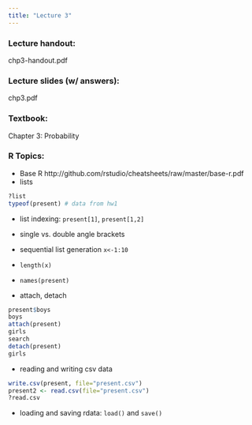 ---
title: "Lecture 3"
---

### Lecture handout: 

chp3-handout.pdf

### Lecture slides (w/ answers): 

chp3.pdf

### Textbook: 

Chapter 3: Probability

### R Topics:

* Base R http://github.com/rstudio/cheatsheets/raw/master/base-r.pdf
* lists

```{r eval=FALSE}
?list
typeof(present) # data from hw1
```

* list indexing: `present[1]`, `present[1,2]`
    
* single vs. double angle brackets
    
* sequential list generation `x<-1:10`
    
* `length(x)`
    
* `names(present)`

* attach, detach
```{r eval=FALSE}
present$boys 
boys
attach(present)
girls
search
detach(present)
girls
```
* reading and writing csv data
```{r eval=FALSE}
write.csv(present, file="present.csv")
present2 <- read.csv(file="present.csv")
?read.csv
```
* loading and saving rdata: `load()` and `save()`